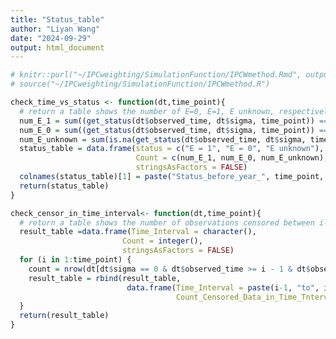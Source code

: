 ```yaml
---
title: "Status_table"
author: "Liyan Wang"
date: "2024-09-29"
output: html_document
---
```

```r
# knitr::purl("~/IPCweighting/SimulationFunction/IPCWmethod.Rmd", output = "~/IPCweighting/SimulationFunction/IPCWmethod.R")
# source("~/IPCweighting/SimulationFunction/IPCWmethod.R")
```

```r
check_time_vs_status <- function(dt,time_point){
  # return a table shows the number of E=0, E=1, E unknown, respectively
  num_E_1 = sum((get_status(dt$observed_time, dt$sigma, time_point)) == 1, na.rm = TRUE)
  num_E_0 = sum((get_status(dt$observed_time, dt$sigma, time_point)) == 0, na.rm = TRUE)
  num_E_unknown = sum(is.na(get_status(dt$observed_time, dt$sigma, time_point)))
  status_table = data.frame(status = c("E = 1", "E = 0", "E unknown"),
                            Count = c(num_E_1, num_E_0, num_E_unknown),
                            stringsAsFactors = FALSE)
  colnames(status_table)[1] = paste("Status_before_year_", time_point, sep = "")
  return(status_table)
}
```

```r
check_censor_in_time_interval<- function(dt,time_point){
  # return a table shows the number of observations censored between i-1 and i, where i=1,2,..., time_point
  result_table =data.frame(Time_Interval = character(),
                         Count = integer(),
                         stringsAsFactors = FALSE)
  for (i in 1:time_point) {
    count = nrow(dt[dt$sigma == 0 & dt$observed_time >= i - 1 & dt$observed_time <= i, ])
    result_table = rbind(result_table, 
                          data.frame(Time_Interval = paste(i-1, "to", i), 
                                     Count_Censored_Data_in_Time_Tnterval = count))
  }
  return(result_table)
}
```